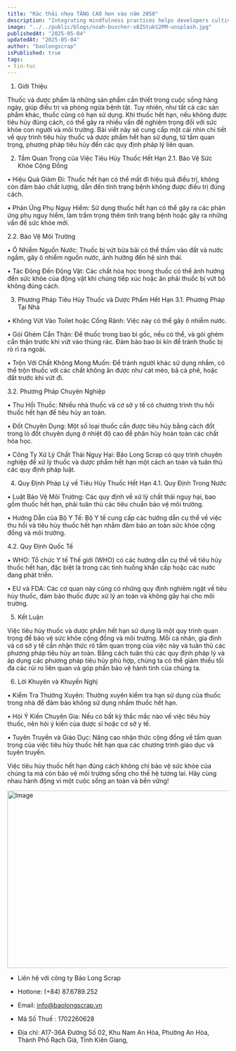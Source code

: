 ```yaml
---
title: "Rác thải nhựa TĂNG CAO hơn vào năm 2050"
description: "Integrating mindfulness practices helps developers cultivate present-moment awareness, fostering focus, problem-solving, and work-life balance."
image: "../../public/blogs/noah-buscher-x8ZStukS2PM-unsplash.jpg"
publishedAt: "2025-05-04"
updatedAt: "2025-05-04"
author: "baolongscrap"
isPublished: true
tags:
- tin-tuc
---
```





1. Giới Thiệu

Thuốc và dược phẩm là những sản phẩm cần thiết trong cuộc sống hàng ngày, giúp điều trị và phòng ngừa bệnh tật. Tuy nhiên, như tất cả các sản phẩm khác, thuốc cũng có hạn sử dụng. Khi thuốc hết hạn, nếu không được tiêu hủy đúng cách, có thể gây ra nhiều vấn đề nghiêm trọng đối với sức khỏe con người và môi trường. Bài viết này sẽ cung cấp một cái nhìn chi tiết về quy trình tiêu hủy thuốc và dược phẩm hết hạn sử dụng, từ tầm quan trọng, phương pháp tiêu hủy đến các quy định pháp lý liên quan.

2. Tầm Quan Trọng của Việc Tiêu Hủy Thuốc Hết Hạn
2.1. Bảo Vệ Sức Khỏe Cộng Đồng

• Hiệu Quả Giảm Đi: Thuốc hết hạn có thể mất đi hiệu quả điều trị, không còn đảm bảo chất lượng, dẫn đến tình trạng bệnh không được điều trị đúng cách.

• Phản Ứng Phụ Nguy Hiểm: Sử dụng thuốc hết hạn có thể gây ra các phản ứng phụ nguy hiểm, làm trầm trọng thêm tình trạng bệnh hoặc gây ra những vấn đề sức khỏe mới.

2.2. Bảo Vệ Môi Trường

• Ô Nhiễm Nguồn Nước: Thuốc bị vứt bừa bãi có thể thấm vào đất và nước ngầm, gây ô nhiễm nguồn nước, ảnh hưởng đến hệ sinh thái.

• Tác Động Đến Động Vật: Các chất hóa học trong thuốc có thể ảnh hưởng đến sức khỏe của động vật khi chúng tiếp xúc hoặc ăn phải thuốc bị vứt bỏ không đúng cách.

3. Phương Pháp Tiêu Hủy Thuốc và Dược Phẩm Hết Hạn
3.1. Phương Pháp Tại Nhà

• Không Vứt Vào Toilet hoặc Cống Rãnh: Việc này có thể gây ô nhiễm nước.

• Gói Ghém Cẩn Thận: Để thuốc trong bao bì gốc, nếu có thể, và gói ghém cẩn thận trước khi vứt vào thùng rác. Đảm bảo bao bì kín để tránh thuốc bị rò rỉ ra ngoài.

• Trộn Với Chất Không Mong Muốn: Để tránh người khác sử dụng nhầm, có thể trộn thuốc với các chất không ăn được như cát mèo, bã cà phê, hoặc đất trước khi vứt đi.

3.2. Phương Pháp Chuyên Nghiệp

• Thu Hồi Thuốc: Nhiều nhà thuốc và cơ sở y tế có chương trình thu hồi thuốc hết hạn để tiêu hủy an toàn.

• Đốt Chuyên Dụng: Một số loại thuốc cần được tiêu hủy bằng cách đốt trong lò đốt chuyên dụng ở nhiệt độ cao để phân hủy hoàn toàn các chất hóa học.

• Công Ty Xử Lý Chất Thải Nguy Hại: Bảo Long Scrap có quy trình chuyên nghiệp để xử lý thuốc và dược phẩm hết hạn một cách an toàn và tuân thủ các quy định pháp luật.

4. Quy Định Pháp Lý về Tiêu Hủy Thuốc Hết Hạn
4.1. Quy Định Trong Nước

• Luật Bảo Vệ Môi Trường: Các quy định về xử lý chất thải nguy hại, bao gồm thuốc hết hạn, phải tuân thủ các tiêu chuẩn bảo vệ môi trường.

• Hướng Dẫn của Bộ Y Tế: Bộ Y tế cung cấp các hướng dẫn cụ thể về việc thu hồi và tiêu hủy thuốc hết hạn nhằm đảm bảo an toàn sức khỏe cộng đồng và môi trường.

4.2. Quy Định Quốc Tế

• WHO: Tổ chức Y tế Thế giới (WHO) có các hướng dẫn cụ thể về tiêu hủy thuốc hết hạn, đặc biệt là trong các tình huống khẩn cấp hoặc các nước đang phát triển.

• EU và FDA: Các cơ quan này cũng có những quy định nghiêm ngặt về tiêu hủy thuốc, đảm bảo thuốc được xử lý an toàn và không gây hại cho môi trường.

5. Kết Luận

Việc tiêu hủy thuốc và dược phẩm hết hạn sử dụng là một quy trình quan trọng để bảo vệ sức khỏe cộng đồng và môi trường. Mỗi cá nhân, gia đình và cơ sở y tế cần nhận thức rõ tầm quan trọng của việc này và tuân thủ các phương pháp tiêu hủy an toàn. Bằng cách tuân thủ các quy định pháp lý và áp dụng các phương pháp tiêu hủy phù hợp, chúng ta có thể giảm thiểu tối đa các rủi ro liên quan và góp phần bảo vệ hành tinh của chúng ta.

6. Lời Khuyên và Khuyến Nghị

• Kiểm Tra Thường Xuyên: Thường xuyên kiểm tra hạn sử dụng của thuốc trong nhà để đảm bảo không sử dụng nhầm thuốc hết hạn.

• Hỏi Ý Kiến Chuyên Gia: Nếu có bất kỳ thắc mắc nào về việc tiêu hủy thuốc, nên hỏi ý kiến của dược sĩ hoặc cơ sở y tế.

• Tuyên Truyền và Giáo Dục: Nâng cao nhận thức cộng đồng về tầm quan trọng của việc tiêu hủy thuốc hết hạn qua các chương trình giáo dục và tuyên truyền.

Việc tiêu hủy thuốc hết hạn đúng cách không chỉ bảo vệ sức khỏe của chúng ta mà còn bảo vệ môi trường sống cho thế hệ tương lai. Hãy cùng nhau hành động vì một cuộc sống an toàn và bền vững!

<Image
  src="/blogs/tieuhuythuoc.jpg"
  width="718"
  height="404"
  alt="Image"
  sizes="100vw"
/>

- Liên hệ với công ty Bảo Long Scrap

- Hotlone: (+84) 87.6789.252

- Email: info@baolongscrap.vn

- Mã Số Thuế : 1702260628

- Địa chỉ: A17-36A Đường Số 02, Khu Nam An Hòa, Phường An Hòa, Thành Phố Rạch Giá, Tỉnh Kiên Giang,